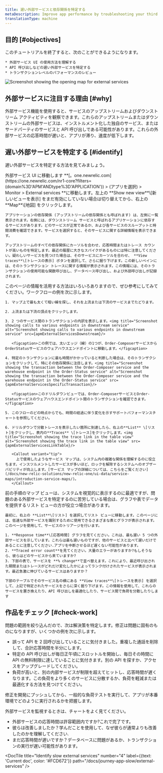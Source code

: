 ```yaml
---
title: 遅い外部サービスと依存関係を特定する
metaDescription: Improve app performance by troubleshooting your third party services with the New Relic external services UI.
translationType: machine
---
```






## 目的 [#objectives]

<SideBySide>
  <Side>
    このチュートリアルを終了すると、次のことができるようになります。

    * 外部サービス UI の使用方法を理解する
    * API 呼び出しなどの遅い外部サービスを特定する
    * トランザクションレベルのパフォーマンスのレビュー
  </Side>

  <Side>
    <img
      title="Screenshot showing the opening map for external services"
      alt="Screenshot showing the opening map for external services"
      src={apmExternalServiceIntro}
      style={{ maxWidth: '50%' }}
    />
  </Side>
</SideBySide>

## 外部サービスに注目する理由 [#why]

外部サービス機能を使用すると、サービスのアップストリームおよびダウンストリーム アクティビティを観察できます。これらのアップストリームまたはダウンストリームの外部サービスは、インストルメント化した独自のサービス、またはサードパーティのサービスと API 呼び出しである可能性があります。これらの外部サービスの応答時間が遅いと、アプリが滞り、速度が低下します。

## 遅い外部サービスを特定する [#identify]

遅い外部サービスを特定する方法を見てみましょう。

<Steps>
  <Step>
    外部サービス UI に移動します **[。one.newrelic.com](https://one.newrelic.com/nr1-core?filters=(domain%3D'APM'ANDtype%3D'APPLICATION')) > (アプリを選択) > Monitor > External services **に移動します。左上の **Show new view**\[新しいビューを表示] をまだ有効にしていない場合は切り替えてから、右上の **Map**\[地図] をクリックします。

    アプリケーションの依存関係 (アップストリームの依存関係とも呼ばれます) は、左側に一覧表示されます。右側には、ダウンストリーム サービスと呼ばれるアプリケーションに依存するサービスがあります。どのサービスが正常であるか、および各サービスのスループットと時間消費を確認できます。サービスを選択すると、そのサービスに関する詳細情報を表示できます。

    アップストリームのすべての依存関係にカーソルを合わせ、応答時間またはトレース カウントが高いものを特定します。最近の履歴に大きなスパイクがあるものには特に注意してください。疑わしいサービスを見つけた場合は、そのサービスにカーソルを合わせ、 **View traces**\[トレースの表示] ボタンを選択して、さらに掘り下げます。この新しいペインには、そのトランザクション トレースに関する情報が表示されます。この情報には、そのトランザクションの使用可能な関数呼び出し、データベース呼び出し、および外部呼び出しが記録されます。
  </Step>

  <Step>
    このページの情報を活用する方法はいろいろありますので、ぜひ参考にしてみてください。ワークフローの例を次に示します。

    1. マップ上で最も太くて暗い線を探し、それを上流または下流のサービスまでたどります。

    2. 上流または下流の頂点をクリックします。

    3. 2 つのサービス間のトランザクションの内訳を表示します。<img title="Screenshot showing calls to various endpoints in downstream service" alt="Screenshot showing calls to various endpoints in downstream service" src={apmExternalServicesDownstream}/>

       <figcaption>この例では、太いエッジ（線）の1つが、Order-ComposerサービスからOrderStatusサービスのウェアハウスエンドポイントに移動します。</figcaption>

    4. 特定のトランザクションに最も時間がかかっていると判断した場合は、そのトランザクションをクリックして、特にその依存関係に注目します。<img title="Screenshot showing the transaction between the Order-Composer service and the warehouse endpoint in the Order-Status service" alt="Screenshot showing the transaction between the Order-Composer service and the warehouse endpoint in the Order-Status service" src={apmExternalServicesSpecificTransaction}/>

       <figcaption>このドリルダウンビューでは、Order-ComposerサービスとOrder-Statusサービスのウェアハウスエンドポイント間のトランザクションを確認できます。</figcaption>

    5. このフローのどの時点からでも、時間の経過に伴う変化を示すサポートパフォーマンスチャートを参照してください。

    6. ドリルダウンで分散トレースを表示したい箇所に到達したら、右上の**List** \[リスト]をクリックし、表内の**Traces** \[トレース]をクリックします。<img title="Screenshot showing the trace link in the table view" alt="Screenshot showing the trace link in the table view" src={apmExternalServicesLinkTable}/>

       <Callout variant="tip">
         上で使用したようなサービス マップは、システム内の複雑な関係を理解するのに役立ちます。インスツルメントしたサービスが多いほど、ロックを解除するシステムへのオブザーバビリティが向上します。[サービス マップの詳細については、こちらをご覧ください](/docs/new-relic-solutions/new-relic-one/ui-data/service-maps/introduction-service-maps/)。
       </Callout>
  </Step>

  <Step>
    前の手順のマップ ビューは、システムを視覚的に表示するのに最適ですが、問題のある外部サービスを特定するのに苦労している場合は、グラフや表でデータを提供するリスト ビューの方が役立つ場合があります。

    最初に、右上の **List**\[リスト] を選択してリスト ビューに移動します。このページには、低速な外部サービスを識別するために使用できるさまざまな表とグラフが表示されます。このページを使用して、サービスのトリアージを行います。

    1. **Response time**\[応答時間] グラフを見てください。これは、最も遅い 5 つの外部サービスを示しています。これらは最も遅いものですが、他のサービスと比べて遅いだけであることに注意してください.アプリを中断させるほど遅くない可能性があります。
    2. **Traced error count**を見てください。大量のエラーがありますか?もしそうなら、彼らはどのサービスから来ていますか?
    3. 下部の表で、サービスを **% change**で並べ替えます。これにより、最近呼び出された期間またはトレースがどれだけ変化したかによってランク付けされたサービスが表示されます。最近急激に伸びているサービスはありますか？

    下部のテーブルでそのサービス名の横にある **View traces**\[トレースを表示] を選択して、上記で特定されたサービスをさらに深く掘り下げます。この情報を使用して、これらのサービスを置き換えたり、API 呼び出しを最適化したり、サービス間で負荷を分散したりします
  </Step>
</Steps>

## 作品をチェック [#check-work]

問題の範囲を絞り込んだので、次は解決策を特定します。修正は問題に固有のものになりますが、いくつかの例を次に示します。

* 誤って API を 2 回呼び出していることに気付きました。重複した通話を削除して、合計応答時間を半分にします。
* 特定の API 呼び出しが毎日正午頃にスロットルを開始し、毎日その時間に API の無料制限に達していることに気付きます。別の API を探すか、アクセスをアップグレードしてください。
* 負荷が高いと、別の内部サービスが制限を超えてヒットし、応答時間が遅くなります。この負荷をより多くのサービスに分散するか、負荷を軽減または最適化する方法を見つけてください。

修正を開発にプッシュしてから、一般的な負荷テストを実行して、アプリが本番環境でどのように実行されるかを把握します。

外部サービスを監視するときは、チャートをよく見てください。

* 外部サービスの応答時間は許容範囲内ですか?これで完了です。
* 彼らは改善しましたか？学んだことを使用して、なぜ彼らが通常よりも改善したのかを理解してください.
* まだ応答時間が遅いですか？データベースに問題があるか、トランザクションの実行が遅い可能性があります。

<DocTiles numbered>
  <DocTile
    title="Prepare to triage your application"
    path="/docs/journey-app-slow/root-causes"
  />

  <DocTile
    title="Identify problematic transactions"
    path="/docs/journey-app-slow/problematic-transactions"
  />
</DocTiles>

<DocTiles>
  <DocTile
    title="Identify slow database queries"
    number="3"
    path="/docs/journey-app-slow/slow-database-queries"
  />

  <DocTile
    title="Identify slow external services"
    number="4"
    label={{text: 'Current doc', color: '#FCD672'}}
    path="/docs/journey-app-slow/external-services"
  />

  <DocTile
    title="Create performance benchmarks"
    number="5"
    path="/docs/journey-app-slow/create-benchmarks/"
  />
</DocTiles>